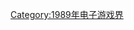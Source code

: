 {{Video game companies established in the year|198|9|1979|1990}}

[[Category:1989年电子游戏界|Category:1989年电子游戏界]]